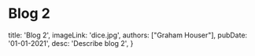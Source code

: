 # Blog 2
  title: 'Blog 2',
  imageLink: 'dice.jpg',
  authors: ["Graham Houser"],
  pubDate: '01-01-2021',
  desc: 'Describe blog 2',
}

